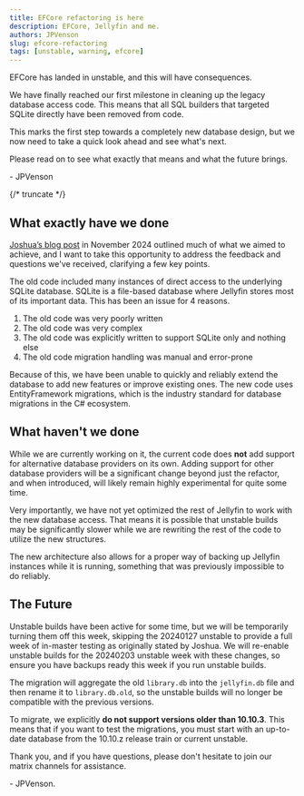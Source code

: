 ```yaml
---
title: EFCore refactoring is here
description: EFCore, Jellyfin and me.
authors: JPVenson
slug: efcore-refactoring
tags: [unstable, warning, efcore]
---
```


EFCore has landed in unstable, and this will have consequences.

We have finally reached our first milestone in cleaning up the legacy database access code. This means that all SQL builders that targeted SQLite directly have been removed from code.  

This marks the first step towards a completely new database design, but we now need to take a quick look ahead and see what's next.

Please read on to see what exactly that means and what the future brings.

\- JPVenson

{/* truncate */}

## What exactly have we done

[Joshua’s blog post](../../2024/11-03-efcore-refactoring-incoming/index.mdx) in November 2024 outlined much of what we aimed to achieve, and I want to take this opportunity to address the feedback and questions we've received, clarifying a few key points.  

The old code included many instances of direct access to the underlying SQLite database.
SQLite is a file-based database where Jellyfin stores most of its important data.
This has been an issue for 4 reasons.
1. The old code was very poorly written
2. The old code was very complex
3. The old code was explicitly written to support SQLite only and nothing else
4. The old code migration handling was manual and error-prone

Because of this, we have been unable to quickly and reliably extend the database to add new features or improve existing ones. The new code uses EntityFramework migrations, which is the industry standard for database migrations in the C# ecosystem.  

## What haven't we done

While we are currently working on it, the current code does __not__ add support for alternative database providers on its own. 
Adding support for other database providers will be a significant change beyond just the refactor, and when introduced, will likely remain highly experimental for quite some time.  

Very importantly, we have not yet optimized the rest of Jellyfin to work with the new database access. That means it is possible that unstable builds may be significantly slower while we are rewriting the rest of the code to utilize the new structures.  

The new architecture also allows for a proper way of backing up Jellyfin instances while it is running, something that was previously impossible to do reliably.

## The Future

Unstable builds have been active for some time, but we will be temporarily turning them off this week, skipping the 20240127 unstable to provide a full week of in-master testing as originally stated by Joshua. We will re-enable unstable builds for the 20240203 unstable week with these changes, so ensure you have backups ready this week if you run unstable builds.

The migration will aggregate the old `library.db` into the `jellyfin.db` file and then rename it to `library.db.old`, so the unstable builds will no longer be compatible with the previous versions.  

To migrate, we explicitly __do not support versions older than 10.10.3__. This means that if you want to test the migrations, you must start with an up-to-date database from the 10.10.z release train or current unstable.

Thank you, and if you have questions, please don't hesitate to join our matrix channels for assistance.  


\- JPVenson.
